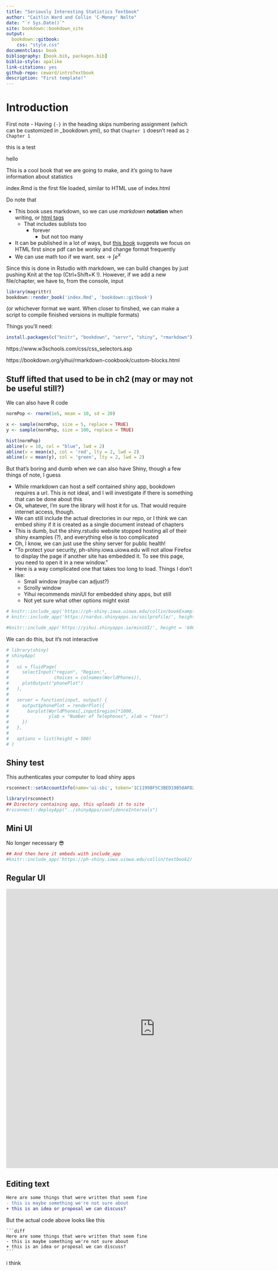 ```yaml
--- 
title: "Seriously Interesting Statistics Textbook"
author: "Caitlin Ward and Collin 'C-Money' Nolte"
date: "`r Sys.Date()`"
site: bookdown::bookdown_site
output: 
  bookdown::gitbook:
    css: "style.css"
documentclass: book
bibliography: [book.bib, packages.bib]
biblio-style: apalike
link-citations: yes
github-repo: ceward/introTextbook
description: "First template!"
---
```

<style>
  #wrap {
    width: 750px;
    height: 1500px;
    padding: 0;
    overflow: hidden;
  }
  #scaled-frame {
    width: 1000px;
    height: 2000px;
    border: 0px;
  }
  #scaled-frame {
    zoom: 0.75;
    -moz-transform: scale(0.75);
    -moz-transform-origin: 0 0;
    -o-transform: scale(0.75);
    -o-transform-origin: 0 0;
    -webkit-transform: scale(0.75);
    -webkit-transform-origin: 0 0;
  }
  @media screen and (-webkit-min-device-pixel-ratio:0) {
    #scaled-frame {
      zoom: 1;
    }
  }
</style>
<!-- <style type="text/css"> -->
<!-- .main-container { -->
<!--   max-width: 1800px; -->
<!--   margin-left: auto; -->
<!--   margin-right: auto; -->
<!-- } -->
<!-- </style> -->
<!-- <style> -->
<!--     #wrap { width: 600px; height: 390px; padding: 0; overflow: hidden; } -->
<!--     #frame { width: 800px; height: 520px; border: 1px solid black; } -->
<!--     #frame { -->
<!--         -ms-zoom: 0.75; -->
<!--         -moz-transform: scale(0.75); -->
<!--         -moz-transform-origin: 0 0; -->
<!--         -o-transform: scale(0.75); -->
<!--         -o-transform-origin: 0 0; -->
<!--         -webkit-transform: scale(0.75); -->
<!--         -webkit-transform-origin: 0 0; -->
<!--     } -->
<!-- </style> -->



# Introduction {-}
<!-- # Introduction {.para1 -} <- this adds para1 class to introduction--> 

First note - Having `{-}` in the heading skips numbering assignment (which can be customized in _bookdown.yml), so that `Chapter 1` doesn't read  as `2 Chapter 1`

<p class="para1">this is a test</p>
<div class="para1"> hello </div>

This is a cool book that we are going to make, and it's going to have information about statistics

index.Rmd is the first file loaded, similar to HTML use of index.html

Do note that

- This book uses markdown, so we can use *markdown* **notation** when writing, or <u> html tags</u> 
  + That includes sublists too
    - forever
      * but not too many
- It can be published in a lot of ways, but [this book](https://bookdown.org/yihui/bookdown/) suggests we focus on HTML first since pdf can be wonky and change format frequently
- We can use math too if we want. sex  $\rightarrow$ $\int e^X$

Since this is done in Rstudio with markdown, we can build changes by just pushing Knit at the top (Ctrl+Shift+K !). However, if we add a new file/chapter, we have to, from the console, input

```r
library(magrittr)
bookdown::render_book('index.Rmd', 'bookdown::gitbook')
```
(or whichever format we want. When closer to finshed, we can make a script to compile finished versions in multiple formats)

Things you'll need:

```r
install.packages(c("knitr", "bookdown", "servr", "shiny", "rmarkdown"))
```


https://www.w3schools.com/css/css_selectors.asp

https://bookdown.org/yihui/rmarkdown-cookbook/custom-blocks.html

## Stuff lifted that used to be in ch2 (may or may not be useful still?)


We can also have R code

```r
normPop <- rnorm(1e5, mean = 10, sd = 20)

x <- sample(normPop, size = 5, replace = TRUE)
y <- sample(normPop, size = 100, replace = TRUE)

hist(normPop)
abline(v = 10, col = "blue", lwd = 2)
abline(v = mean(x), col = 'red', lty = 2, lwd = 2)
abline(v = mean(y), col = 'green', lty = 2, lwd = 2)
```

But that's boring and dumb when we can also have Shiny, though a few things of note, I guess

- While rmarkdown can host a self contained shiny app, bookdown requires a url. This is not ideal, and I will investigate if there is something that can be done about this
- Ok, whatever, I'm sure the library will host it for us. That would require internet access, though.
- We can still include the actual directories in our repo, or I think we can embed shiny if it is created as a single document instead of chapters
- This is dumb, but the shiny.rstudio website stopped hosting all of their shiny examples (?), and everything else is too complicated
- Oh, I know, we can just use the shiny server for public health!
- "To protect your security, ph-shiny.iowa.uiowa.edu will not allow Firefox to display the page if another site has embedded it. To see this page, you need to open it in a new window."
- Here is a way complicated one that takes too long to load. Things I don't like:
  - Small window (maybe can adjust?)
  - Scrolly window
  - Yihui recommends miniUI for embedded shiny apps, but still
  - Not yet sure what other options might exist
  
```r
# knitr::include_app('https://ph-shiny.iowa.uiowa.edu/collin/bookExample/', height = '600px')
# knitr::include_app('https://nardus.shinyapps.io/soilprofile/', height = '600px')
```

```r
#knitr::include_app('https://yihui.shinyapps.io/miniUI/', height = '600px')
```

We can do this, but it's not interactive
```r
# library(shiny)
# shinyApp(
# 
#   ui = fluidPage(
#     selectInput("region", "Region:",
#                 choices = colnames(WorldPhones)),
#     plotOutput("phonePlot")
#   ),
# 
#   server = function(input, output) {
#     output$phonePlot = renderPlot({
#       barplot(WorldPhones[,input$region]*1000,
#               ylab = "Number of Telephones", xlab = "Year")
#     })
#   },
# 
#   options = list(height = 500)
# )
```


## Shiny test

This authenticates your computer to load shiny apps
```r
rsconnect::setAccountInfo(name='ui-sbi', token='1C11998F5C3BED19B58AFD22D349483C', secret='DsgOVlwde3RKJzzu5Nd07xVFrr7gv56kZ8NAFKyP')
```

```r
library(rsconnect)
## Directory containing app, this uploads it to site
#rsconnect::deployApp("../shinyApps/confidenceIntervals")
```

## Mini UI

No longer necessary 	&#128526;
```r
## And then here it embeds with include_app
#knitr::include_app('https://ph-shiny.iowa.uiowa.edu/collin/textbook2/', height = '1000px')
```

## Regular UI
<!-- <div id = "wrap"> -->
<!-- <iframe id="scaled-frame" src="https://ph-shiny.iowa.uiowa.edu/collin/textbook3/" width = "800" height = "950">  -->
<!-- </iframe> -->
<!-- </div> -->
<iframe src="https://ph-shiny.iowa.uiowa.edu/collin/textbook3/" width = "800" height = "750" frameBorder="0"> 
</iframe>

## Editing text

```diff
Here are some things that were written that seem fine
- this is maybe something we're not sure about
+ this is an idea or proposal we can discuss?
```

But the actual code above looks like this


    ```diff
    Here are some things that were written that seem fine
    - this is maybe something we're not sure about
    + this is an idea or proposal we can discuss?
    ```


i think
